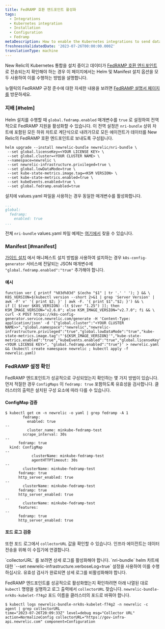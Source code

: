 ```yaml
---
title: FedRAMP 호환 엔드포인트 활성화
tags:
  - Integrations
  - Kubernetes integration
  - Installation
  - Configuration
  - Fedramp
metaDescription: How to enable the Kubernetes integrations to send data to the New Relic FedRamp-compliant endpoints.
freshnessValidatedDate: '2023-07-26T00:00:00.000Z'
translationType: machine
---
```


New Relic의 Kubernetes 통합을 설치 중이고 데이터가 [FedRAMP 호환 엔드포인트](/docs/security/security-privacy/compliance/fedramp-compliant-endpoints/) 로 전송되는지 확인해야 하는 경우 이 페이지에서는 Helm 및 Manifest 설치 옵션을 모두 사용하여 이를 수행하는 방법을 설명합니다.

뉴렐릭의 FedRAMP 규정 준수에 대한 자세한 내용을 보려면 [FedRAMP 설명서 페이지 를](/docs/security/security-privacy/compliance/certificates-standards-regulations/fedramp/) 방문하세요.

### 지배 [#helm]

Helm 설치를 수행할 때 `global.fedramp.enabled` 매개변수를 `true` 로 설정하여 전역적으로 FedRAMP 지원을 활성화할 수 있습니다. 이 전역 설정은 `nri-bundle` 상위 차트에 포함된 모든 하위 차트로 계단식으로 내려가므로 모든 에이전트가 데이터를 New Relic의 FedRAMP 호환 엔드포인트로 보내도록 구성됩니다.

```shell
helm upgrade --install newrelic-bundle newrelic/nri-bundle \
 --set global.licenseKey=<YOUR LICENSE KEY> \
 --set global.cluster=<YOUR CLUSTER NAME> \
 --namespace=newrelic \
 --set newrelic-infrastructure.privileged=true \
 --set global.lowDataMode=true \
 --set kube-state-metrics.image.tag=<KSM VERSION> \
 --set kube-state-metrics.enabled=true \
 --set kubeEvents.enabled=true \
 --set global.fedramp.enabled=true
```

설치에 values.yaml 파일을 사용하는 경우 동일한 매개변수를 활성화합니다.

```yaml
...
global:
  fedramp:
    enabled: true
...
```

전체 `nri-bundle` values.yaml 파일 예제는 [여기에서](https://github.com/newrelic/helm-charts/blob/master/charts/nri-bundle/values.yaml) 찾을 수 있습니다.

### Manifest [#manifest]

[가이드 설치](https://one.newrelic.com/nr1-core?account=2498654&state=d1aae74b-0ad6-b0f3-093d-cc89ecf89234) 에서 매니페스트 설치 방법을 사용하여 설치하는 경우 `k8s-config-generator` 서비스에 전달되는 JSON 매개변수에 `"global.fedramp.enabled":"true"` 추가해야 합니다.

#### 예시

```shell
function ver { printf "%03d%03d" $(echo "$1" | tr '.' ' '); } && \
K8S_VERSION=$(kubectl version --short 2>&1 | grep 'Server Version' | awk -F' v' '{ print $2; }' | awk -F. '{ print $1"."$2; }') && \
if [[ $(ver $K8S_VERSION) -lt $(ver "1.25") ]]; then KSM_IMAGE_VERSION="v2.6.0"; else KSM_IMAGE_VERSION="v2.7.0"; fi && \
curl -X POST https://k8s-config-generator.service.newrelic.com/generate -H 'Content-Type: application/json' -d '{"global.cluster":"<YOUR CLUSTER NAME>>","global.namespace":"newrelic","newrelic-infrastructure.privileged":"true","global.lowDataMode":"true","kube-state-metrics.image.tag":"'${KSM_IMAGE_VERSION}'","kube-state-metrics.enabled":"true","kubeEvents.enabled":"true","global.licenseKey":"<YOUR LICENSE KEY>", "global.fedramp.enabled":"true"}' > newrelic.yaml && (kubectl create namespace newrelic ; kubectl apply -f newrelic.yaml)
```

### FedRAMP 설정 확인

FedRAMP 엔드포인트가 성공적으로 구성되었는지 확인하는 몇 가지 방법이 있습니다. 먼저 적절한 경우 `ConfigMaps` 이 `fedramp: true` 포함하도록 유효성을 검사합니다. 클러스터의 출력은 설치된 구성 요소에 따라 다를 수 있습니다.

#### ConfigMap 검증

```
$ kubectl get cm -n newrelic -o yaml | grep fedramp -A 1
        fedramp:
          enabled: true
--
          cluster_name: minkube-fedramp-test
        scrape_interval: 30s
--
      fedramp: true
  kind: ConfigMap
--
            clusterName: minkube-fedramp-test
            agentHTTPTimeout: 30s
--
        clusterName: minkube-fedramp-test
      fedramp: true
      http_server_enabled: true
--
        clusterName: minkube-fedramp-test
      fedramp: true
      http_server_enabled: true
--
        clusterName: minkube-fedramp-test
      features:
--
      fedramp: true
      http_server_enabled: true
```

#### 포드 로그 검증

또한 포드 로그에서 `collectorURL` 값을 확인할 수 있습니다. 인프라 에이전트는 데이터 전송을 위해 이 수집기에 연결합니다.

<Callout title="상세 로그 필요">
  `collectorURL` 를 보려면 상세 로그를 활성화해야 합니다. `nri-bundle` helm 차트에 대한 `--set newrelic-infrastructure.verboseLog=true` 설정을 사용하여 이를 수행하십시오. 유효성 검사가 완료되면 상세 로그를 비활성화해야 합니다.
</Callout>

FedRAMP 엔드포인트를 성공적으로 활성화했는지 확인하려면 아래 나열된 대로 `kubectl` 명령을 실행하고 로그 출력에서 `collectorURL` 찾습니다. `newrelic-bundle-nrk8s-kubelet-f74g2` 포드 이름을 클러스터의 포드로 바꿔야 합니다.

```
$ kubectl logs newrelic-bundle-nrk8s-kubelet-f74g2 -n newrelic -c agent | grep collectorURL
time="2023-07-26T20:09:33Z" level=debug msg="Collector URL" action=NormalizeConfig collectorURL="https://gov-infra-api.newrelic.com" component=Configuration
```